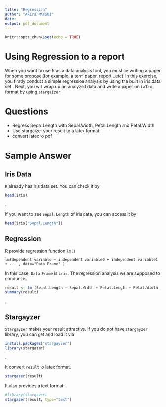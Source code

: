 ```yaml
---
title: "Regression"
author: "Akira MATSUI"
date: 
output: pdf_document
---
```


```r
knitr::opts_chunk$set(echo = TRUE)
```

# Using Regression to a report


When you want to use R as a data analysis tool, you must be writing a paper for some propose (for example, a term paper, report ..etc). In this exercise, you firstly conduct a simple regression analysis by using the built in iris data set . Next, you will wrap up an analyzed data and write a paper on `LaTex` format by using `stargaizer`.

# Questions

- Regress Sepal.Length with Sepal.Width, Petal.Length and Petal.Width
- Use stargaizer your result to a latex format 
- convert latex to pdf


# Sample Answer

## Iris Data

`R` already has Iris data set. You can check it by

```r
head(iris)
```
.

If you want to see `Sepal.Length` of iris data, you can access it by

```r
head(iris["Sepal.Length"])
```

## Regression

R provide regression function `lm()`

```
lm(dependent variable ~ independent variable0 + independent variable1 + ... , data="Data Frame" )
```

In this case, `Data Frame` is `iris`. The regression analysis we are supposed to conduct is 

```r
result <- lm (Sepal.Length ~ Sepal.Width + Petal.Length + Petal.Width , data=iris)
summary(result)
```
.

## Stargayzer

`Stargayzer` makes your result attractive. If you do not have `stargayzer` library, you can get and load it via

```r
install.packages("stargayzer")
library(stargazer)
```
.

It convert `result` to latex format.

```r
stargazer(result)
```


It also provides a text format.


```r
#library(stargazer)
stargazer(result, type="text")
```
